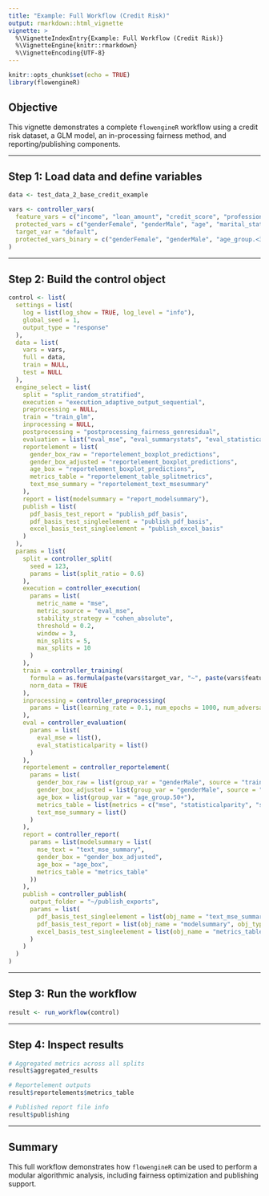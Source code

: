 ```yaml
---
title: "Example: Full Workflow (Credit Risk)"
output: rmarkdown::html_vignette
vignette: >
  %\VignetteIndexEntry{Example: Full Workflow (Credit Risk)}
  %\VignetteEngine{knitr::rmarkdown}
  %\VignetteEncoding{UTF-8}
---
```


```r
knitr::opts_chunk$set(echo = TRUE)
library(flowengineR)
```

## Objective

This vignette demonstrates a complete `flowengineR` workflow using a credit risk dataset, a GLM model, an in-processing fairness method, and reporting/publishing components.

---

## Step 1: Load data and define variables

```r
data <- test_data_2_base_credit_example

vars <- controller_vars(
  feature_vars = c("income", "loan_amount", "credit_score", "professionEmployee", "professionSelfemployed", "professionUnemployed"),
  protected_vars = c("genderFemale", "genderMale", "age", "marital_statusDivorced", "marital_statusMarried", "marital_statusSingle"),
  target_var = "default",
  protected_vars_binary = c("genderFemale", "genderMale", "age_group.<30", "age_group.30-50", "age_group.50+", "marital_statusDivorced", "marital_statusMarried", "marital_statusSingle")
)
```

---

## Step 2: Build the control object

```r
control <- list(
  settings = list(
    log = list(log_show = TRUE, log_level = "info"),
    global_seed = 1,
    output_type = "response"
  ),
  data = list(
    vars = vars,
    full = data,
    train = NULL,
    test = NULL
  ),
  engine_select = list(
    split = "split_random_stratified",
    execution = "execution_adaptive_output_sequential",
    preprocessing = NULL,
    train = "train_glm",
    inprocessing = NULL,
    postprocessing = "postprocessing_fairness_genresidual",
    evaluation = list("eval_mse", "eval_summarystats", "eval_statisticalparity"),
    reportelement = list(
      gender_box_raw = "reportelement_boxplot_predictions",
      gender_box_adjusted = "reportelement_boxplot_predictions",
      age_box = "reportelement_boxplot_predictions",
      metrics_table = "reportelement_table_splitmetrics",
      text_mse_summary = "reportelement_text_msesummary"
    ),
    report = list(modelsummary = "report_modelsummary"),
    publish = list(
      pdf_basis_test_report = "publish_pdf_basis",
      pdf_basis_test_singleelement = "publish_pdf_basis",
      excel_basis_test_singleelement = "publish_excel_basis"
    )
  ),
  params = list(
    split = controller_split(
      seed = 123,
      params = list(split_ratio = 0.6)
    ),
    execution = controller_execution(
      params = list(
        metric_name = "mse",
        metric_source = "eval_mse",
        stability_strategy = "cohen_absolute",
        threshold = 0.2,
        window = 3,
        min_splits = 5,
        max_splits = 10
      )
    ),
    train = controller_training(
      formula = as.formula(paste(vars$target_var, "~", paste(vars$feature_vars, collapse = "+"), "+", paste(vars$protected_vars, collapse = "+"))),
      norm_data = TRUE
    ),
    inprocessing = controller_preprocessing(
      params = list(learning_rate = 0.1, num_epochs = 1000, num_adversary_steps = 10)
    ),
    eval = controller_evaluation(
      params = list(
        eval_mse = list(),
        eval_statisticalparity = list()
      )
    ),
    reportelement = controller_reportelement(
      params = list(
        gender_box_raw = list(group_var = "genderMale", source = "train"),
        gender_box_adjusted = list(group_var = "genderMale", source = "train"),
        age_box = list(group_var = "age_group.50+"),
        metrics_table = list(metrics = c("mse", "statisticalparity", "summarystats")),
        text_mse_summary = list()
      )
    ),
    report = controller_report(
      params = list(modelsummary = list(
        mse_text = "text_mse_summary",
        gender_box = "gender_box_adjusted",
        age_box = "age_box",
        metrics_table = "metrics_table"
      ))
    ),
    publish = controller_publish(
      output_folder = "~/publish_exports",
      params = list(
        pdf_basis_test_singleelement = list(obj_name = "text_mse_summary", obj_type = "reportelement"),
        pdf_basis_test_report = list(obj_name = "modelsummary", obj_type = "report"),
        excel_basis_test_singleelement = list(obj_name = "metrics_table", obj_type = "reportelement")
      )
    )
  )
)
```

---

## Step 3: Run the workflow

```r
result <- run_workflow(control)
```

---

## Step 4: Inspect results

```r
# Aggregated metrics across all splits
result$aggregated_results

# Reportelement outputs
result$reportelements$metrics_table

# Published report file info
result$publishing
```

---

## Summary

This full workflow demonstrates how `flowengineR` can be used to perform a modular algorithmic analysis, including fairness optimization and publishing support.
